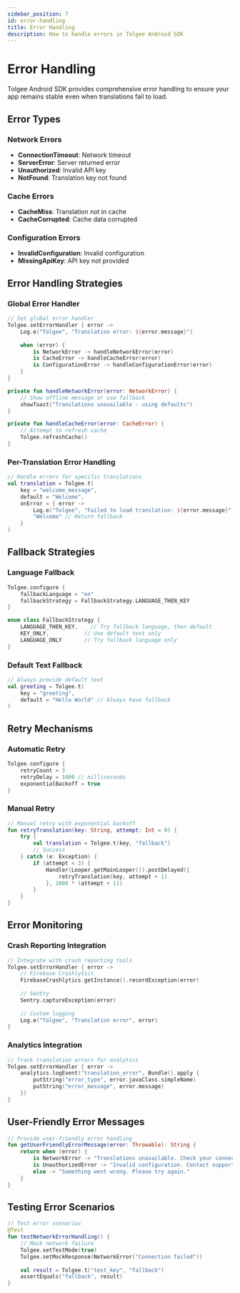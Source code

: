 ```yaml
---
sidebar_position: 7
id: error-handling
title: Error Handling
description: How to handle errors in Tolgee Android SDK
---
```


# Error Handling

Tolgee Android SDK provides comprehensive error handling to ensure your app remains stable even when translations fail to load.

## Error Types

### Network Errors
- **ConnectionTimeout**: Network timeout
- **ServerError**: Server returned error
- **Unauthorized**: Invalid API key
- **NotFound**: Translation key not found

### Cache Errors
- **CacheMiss**: Translation not in cache
- **CacheCorrupted**: Cache data corrupted

### Configuration Errors
- **InvalidConfiguration**: Invalid configuration
- **MissingApiKey**: API key not provided

## Error Handling Strategies

### Global Error Handler

```kotlin
// Set global error handler
Tolgee.setErrorHandler { error ->
    Log.e("Tolgee", "Translation error: ${error.message}")
    
    when (error) {
        is NetworkError -> handleNetworkError(error)
        is CacheError -> handleCacheError(error)
        is ConfigurationError -> handleConfigurationError(error)
    }
}

private fun handleNetworkError(error: NetworkError) {
    // Show offline message or use fallback
    showToast("Translations unavailable - using defaults")
}

private fun handleCacheError(error: CacheError) {
    // Attempt to refresh cache
    Tolgee.refreshCache()
}
```

### Per-Translation Error Handling

```kotlin
// Handle errors for specific translations
val translation = Tolgee.t(
    key = "welcome_message",
    default = "Welcome",
    onError = { error ->
        Log.e("Tolgee", "Failed to load translation: ${error.message}")
        "Welcome" // Return fallback
    }
)
```

## Fallback Strategies

### Language Fallback

```kotlin
Tolgee.configure {
    fallbackLanguage = "en"
    fallbackStrategy = FallbackStrategy.LANGUAGE_THEN_KEY
}

enum class FallbackStrategy {
    LANGUAGE_THEN_KEY,    // Try fallback language, then default
    KEY_ONLY,           // Use default text only
    LANGUAGE_ONLY       // Try fallback language only
}
```

### Default Text Fallback

```kotlin
// Always provide default text
val greeting = Tolgee.t(
    key = "greeting",
    default = "Hello World" // Always have fallback
)
```

## Retry Mechanisms

### Automatic Retry

```kotlin
Tolgee.configure {
    retryCount = 3
    retryDelay = 1000 // milliseconds
    exponentialBackoff = true
}
```

### Manual Retry

```kotlin
// Manual retry with exponential backoff
fun retryTranslation(key: String, attempt: Int = 0) {
    try {
        val translation = Tolgee.t(key, "fallback")
        // Success
    } catch (e: Exception) {
        if (attempt < 3) {
            Handler(Looper.getMainLooper()).postDelayed({
                retryTranslation(key, attempt + 1)
            }, 1000 * (attempt + 1))
        }
    }
}
```

## Error Monitoring

### Crash Reporting Integration

```kotlin
// Integrate with crash reporting tools
Tolgee.setErrorHandler { error ->
    // Firebase Crashlytics
    FirebaseCrashlytics.getInstance().recordException(error)
    
    // Sentry
    Sentry.captureException(error)
    
    // Custom logging
    Log.e("Tolgee", "Translation error", error)
}
```

### Analytics Integration

```kotlin
// Track translation errors for analytics
Tolgee.setErrorHandler { error ->
    analytics.logEvent("translation_error", Bundle().apply {
        putString("error_type", error.javaClass.simpleName)
        putString("error_message", error.message)
    })
}
```

## User-Friendly Error Messages

```kotlin
// Provide user-friendly error handling
fun getUserFriendlyErrorMessage(error: Throwable): String {
    return when (error) {
        is NetworkError -> "Translations unavailable. Check your connection."
        is UnauthorizedError -> "Invalid configuration. Contact support."
        else -> "Something went wrong. Please try again."
    }
}
```

## Testing Error Scenarios

```kotlin
// Test error scenarios
@Test
fun testNetworkErrorHandling() {
    // Mock network failure
    Tolgee.setTestMode(true)
    Tolgee.setMockResponse(NetworkError("Connection failed"))
    
    val result = Tolgee.t("test_key", "fallback")
    assertEquals("fallback", result)
}
```
